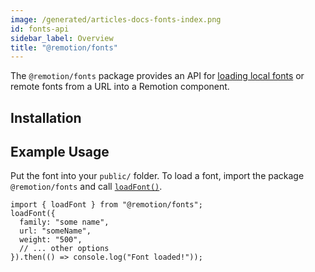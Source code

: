 ```yaml
---
image: /generated/articles-docs-fonts-index.png
id: fonts-api
sidebar_label: Overview
title: "@remotion/fonts"
---
```



The `@remotion/fonts` package provides an API for [loading local fonts](/docs/fonts) or remote fonts from a URL into a Remotion component.

## Installation

<Installation pkg="@remotion/fonts" />

## Example Usage

Put the font into your `public/` folder.
To load a font, import the package `@remotion/fonts` and call [`loadFont()`](/docs/fonts/load-font).

```tsx twoslash
import { loadFont } from "@remotion/fonts";
loadFont({
  family: "some name",
  url: "someName",
  weight: "500",
  // ... other options
}).then(() => console.log("Font loaded!"));
```
